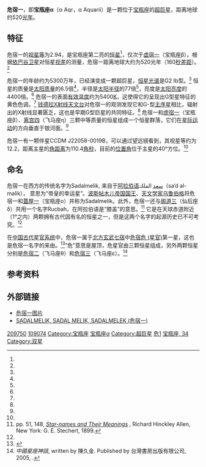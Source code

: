{{Starbox begin
 | name = 危宿一（宝瓶座α）<br> α Aquarii
}}
{{Starbox image
 | image = 
     <div style="position: relative">[[File:Aquarius_IAU.svg|250px]]
     <div style="position: absolute; left: 50.4%; top: 29.9%">[[File:Cercle_rouge_100%.svg|12px]]</div>
     </div>
 | caption = 危宿一在[[宝瓶座|宝瓶座]]的位置 
}}
{{Starbox observe
 | epoch       = [[J2000.0|J2000.0]]
 | equinox     = [[J2000.0|J2000.0]] ([[International_Celestial_Reference_System|ICRS]])
 | constell    = [[宝瓶座|宝瓶座]]
 | 星官        = [[危宿|危宿]] [[危_(星官)|危]]
 | ra          = {{RA|22|05|47.03593}}<ref name=aaa474_2_653/>
 | dec         = {{DEC|−00|19|11.4568}}<ref name=aaa474_2_653/>
 | appmag_v    = 2.942<ref name=saoc8_59/>
}}
{{Starbox character
 | class       = G2 Ib<ref name=mnras402_2_1369/>
 | u-b         = +0.699<ref name=saoc8_59/>
 | b-v         = +0.971<ref name=saoc8_59/>
 | r-i         = +0.49<ref name=bsc1 />
}}
{{Starbox astrometry
 | radial_v    = 7.5<ref name=scfs/>
 | prop_mo_ra  = +18.25<ref name=aaa474_2_653/>
 | prop_mo_dec = −9.39<ref name=aaa474_2_653/>
 | parallax    = 6.23
 | p_error     = 0.19
 | parallax_footnote = <ref name=aaa474_2_653/>
 | absmag_v    = –3.882<ref name=aaa480_1_91/>
}}
{{Starbox detail
 | rotational_velocity = {{nowrap|6.7 ± 1.5}}<ref name=apj627_1_L53/>
 | radius      = {{nowrap|77 ± 15}}<ref name=aj118_6_3032/>
 | mass        = {{nowrap|6.5 ± 0.3}}<ref name=mnras402_2_1369/>
 | luminosity  = 4400<ref name=kaler />
 | temperature = {{nowrap|5,400 ± 100}}<ref name=mnras402_2_1369/>
 | gravity     = {{nowrap|1.76 ± 0.04}}<ref name=mnras402_2_1369/>
 | age_myr     = 53<ref name=mnras402_2_1369/>
}}
{{Starbox catalog
 | names=El Melik, Rucbah, Saad el Melik, Sadalmelek, Sadalmelik, Sadlamulk, α Aqr, Alpha Aquarii, Alpha Aqr, [[Flamsteed_designation|34 Aquarii]], 34 Aqr,  [[Durchmusterung|BD]]−01 4246,  [[Fifth_Fundamental_Catalogue|FK5]] 827, [[Henry_Draper_Catalogue|HD]] 209750, [[Hipparcos_Catalogue|HIP]] 109074, [[Bright_Star_Catalogue|HR]] 8414, [[Smithsonian_Astrophysical_Observatory_Star_Catalog|SAO]] 145862.<ref name=sb0 /><ref name=bsc1 /><ref name=wds /><ref name=allen />
}}
{{Starbox reference
 | Simbad=alpha+aquarii
}}
{{Starbox end}}

'''危宿一'''，即'''宝瓶座α'''（α Aqr，α Aquarii）是一颗位于[[宝瓶座|宝瓶座]]的[[超巨星|超巨星]]，距离地球约520[[光年|光年]]。

==特征==
危宿一的[[视星等|视星等]]为2.94，是宝瓶座第二亮的[[恒星|恒星]]<ref name=saoc8_59/>，仅次于[[虚宿一|虚宿一]]（宝瓶座β）。根据[[依巴谷卫星|依巴谷卫星]]对恒星[[视差|视差]]的测量，危宿一距离地球大约为520光年（160[[秒差距|秒差距]]）。<ref name=aaa474_2_653/>

危宿一的年龄约为5300万年，已经演变成一颗超巨星，[[恒星光谱|恒星光谱]]是G2 Ib型。<ref name=mnras402_2_1369/> 恒星的质量是[[太阳质量|太阳质量]]的6.5倍<ref name=mnras402_2_1369/>，半径是[[太阳半径|太阳半径]]的77倍<ref name=aj118_6_3032/>，亮度是[[太阳亮度|太阳亮度]]的4400倍。<ref name=kaler /> 危宿一的表面[[有效温度|有效温度]]约为5400[[热力学温标|K]]，这使得它的呈现出G型星特征的黄色色调。<ref name=csiro/> [[钱德拉X射线天文台|钱德拉X射线天文台]]对危宿一的观测发现它和G-型[[主序星|主序星]]相比，辐射出的X射线显著匮乏，这也是早期G型巨星的共同特征。<ref name=apj627_1_L53/> 危宿一和[[虚宿一|虚宿一]]（宝瓶座β）、[[离宫四|离宫四]]（飞马座η）三颗中等质量的恒星组成一个恒星群落，它们在[[恒星运动学|星际运动]]的方向垂直于银河面。<ref name=apj627_1_L53/>

危宿一有一颗伴星CCDM J22058-0019B，可以通过望远镜看到，其视星等约为12.2，距离主星的[[角距离|角距离]]为110.4[[角秒|角秒]]，目前的[[位置角|位置角]]位于主星的40°方位。<ref name=wds/>

==命名==
危宿一在西方的传统名字为Sadalmelik, 来自于[[阿拉伯语|阿拉伯语]]سعد الملك（sa‘d al-malik）， 意思为“帝皇的幸运星”。[[波斯|波斯]][[帖木儿帝国|帖木儿帝国]][[国王|国王]]、[[天文学家|天文学家]][[乌鲁伯格|乌鲁伯格]]将危宿一和[[蓋屋一|蓋屋一]]（宝瓶座ο）并称为Sadalmelik。此外，危宿一还与[[阁道三|阁道三]]（仙后座δ）共用一个名字Rucbah，在阿拉伯语是“膝盖”的意思。<ref name=allen>pp. 51, 148, [http://books.google.com/books?id=5xQuAAAAIAAJ ''Star-names and Their Meanings''] {{Wayback|url=http://books.google.com/books?id=5xQuAAAAIAAJ |date=20110821232339 }}, Richard Hinckley Allen, New York: G. E. Stechert, 1899.</ref> 它是在天球赤道附近（1°之内）两颗拥有古代固有名的恒星之一，但是这两个名字的起源历史已不可考究。<ref name=kaler />

在[[星官|中国古代星官系统]]中，危宿一属于[[二十八宿|北方玄武七宿]]中[[危宿|危宿]][[危_(星官)|危 (星官)]]第一星，这也是危宿一名字的来由。<ref>{{Cite web |url=http://www.lcsd.gov.hk/CE/Museum/Space/Research/StarName/c_research_chinengstars_s.htm |title=香港太空館 - 研究資源 - 亮星中英對照表 |accessdate=2012-03-29 |archive-date=2010-08-18 |archive-url=https://web.archive.org/web/20100818141141/http://www.lcsd.gov.hk/CE/Museum/Space/Research/StarName/c_research_chinengstars_s.htm |dead-url=yes }}</ref>“危”意思是屋顶，危星官由三颗恒星组成，另外两颗恒星分别是[[危宿二|危宿二]]（飞马座θ）和[[危宿三|危宿三]]（飞马座ε）。<ref> ''中國星座神話'', written by 陳久金. Published by 台灣書房出版有限公司, 2005, {{ISBN|978-986-7332-25-7}}.</ref>

==参考资料==
{{reflist|2|refs=

<ref name=aaa474_2_653>{{citation | first=F. | last=van Leeuwen | title=Validation of the new Hipparcos reduction | journal=Astronomy and Astrophysics | volume=474 | issue=2 | pages=653–664 | bibcode=2007A&A...474..653V | doi=10.1051/0004-6361:20078357 |date=November 2007}}</ref>

<ref name=mnras402_2_1369>{{citation | display-authors=1 | last1=Lyubimkov | first1=Leonid S. | last2=Lambert | first2=David L. | last3=Rostopchin | first3=Sergey I. | last4=Rachkovskaya | first4=Tamara M. | last5=Poklad | first5=Dmitry B. | title=Accurate fundamental parameters for A-, F- and G-type Supergiants in the solar neighbourhood | journal=Monthly Notices of the Royal Astronomical Society | volume=402 | issue=2 | pages=1369–1379 | doi=10.1111/j.1365-2966.2009.15979.x | bibcode=2010MNRAS.402.1369L |date=February 2010}}</ref>

<ref name=aj118_6_3032>{{citation | display-authors=1 | last1=Nordgren | first1=Tyler E. | last2=Germain | first2=M. E. | last3=Benson | first3=J. A. | last4=Mozurkewich | first4=D. | last5=Sudol | first5=J. J. | last6=Elias | first6=N. M., II | last7=Hajian | first7=Arsen R. | last8=White | first8=N. M. | last9=Hutter | first9=D. J. | title=Stellar Angular Diameters of Late-Type Giants and Supergiants Measured with the Navy Prototype Optical Interferometer | journal=The Astronomical Journal | volume=118 | issue=6 | pages=3032-3038 | doi=10.1086/301114 | bibcode=1999AJ....118.3032N |date=December 1999}}</ref>

<ref name=scfs>{{citation | display-authors=1 | title=Sixth Catalogue of Fundamental Stars (FK6). Part I. Basic fundamental stars with direct solutions | last1=Wielen | first1=R. | last2=Schwan | first2=H. | last3=Dettbarn | first3=C. | last4=Lenhardt | first4=H. | last5=Jahreiß | first5=H. | last6=Jährling | first6=R. | publisher=Astronomisches Rechen-Institut Heidelberg | issue=35 | year=1999 | bibcode=1999VeARI..35....1W }}</ref>

<ref name=saoc8_59>{{citation | last1=Cousins | first1=A. W. J. | title=Standardization of Broadband Photometry of Equatorial Standards | journal=South African Astronomical Observatory Circulars | volume=8 | page=59 | year=1984 | bibcode=1984SAAOC...8...59C }}</ref>

<ref name=kaler>[http://www.astro.uiuc.edu/~kaler/sow/sadalmelik.html Sadalmelik] {{Wayback|url=http://www.astro.uiuc.edu/~kaler/sow/sadalmelik.html |date=20080828120811 }}, ''Stars'', Jim Kaler.  Accessed on line October 3, 2008.</ref> 

<ref name=sb0>{{SIMBAD link|alpha+aquarii|NAME SADALMELIK -- Star in double system}}, database entry, [[SIMBAD|SIMBAD]].  Accessed on line October 3, 2008.</ref>

<ref name=bsc1>[http://webviz.u-strasbg.fr/viz-bin/VizieR-5?-out.add=.&-source=V/50/catalog&recno=8414 HR 8414] {{Wayback|url=http://webviz.u-strasbg.fr/viz-bin/VizieR-5?-out.add=.&-source=V%2F50%2Fcatalog&recno=8414 |date=20181215122506 }}, database entry, The Bright Star Catalogue,  5th Revised Ed. (Preliminary Version), D. Hoffleit and W. H. Warren, Jr., [[Centre_de_Données_astronomiques_de_Strasbourg|CDS]] ID [http://vizier.u-strasbg.fr/viz-bin/Cat?V/50 V/50] {{Wayback|url=http://vizier.u-strasbg.fr/viz-bin/Cat?V%2F50 |date=20160303214452 }}.  Accessed on line October 3, 2008.</ref>

<ref name=wds>Entry 22058-0019, [http://ad.usno.navy.mil/wds/Webtextfiles/wdsnewframe4.html The Washington Double Star Catalog] {{Wayback|url=http://ad.usno.navy.mil/wds/Webtextfiles/wdsnewframe4.html |date=20090131051103 }}, [[United_States_Naval_Observatory|United States Naval Observatory]].  Accessed on line November 18, 2008.</ref>

<ref name=csiro>{{citation | title=The Colour of Stars | date=December 21, 2004 | work=Australia Telescope, Outreach and Education | publisher=Commonwealth Scientific and Industrial Research Organisation | url=http://outreach.atnf.csiro.au/education/senior/astrophysics/photometry_colour.html | accessdate=2012-01-16 | archive-url=https://www.webcitation.org/6630AbtJZ?url=http://outreach.atnf.csiro.au/education/senior/astrophysics/photometry_colour.html | archive-date=2012-03-10 | dead-url=yes }}</ref>

<ref name=aaa480_1_91>{{cite journal | display-authors=1 | last1=Soubiran | first1=C. | last2=Bienaymé | first2=O. | last3=Mishenina | first3=T. V. | last4=Kovtyukh | first4=V. V. | title=Vertical distribution of Galactic disk stars. IV. AMR and AVR from clump giants | journal=Astronomy and Astrophysics | year=2008 | volume=480 | issue=1 | pages=91–101 | bibcode=2008A&A...480...91S | doi=10.1051/0004-6361:20078788 }}</ref>

<ref name=apj627_1_L53>{{citation | last1=Ayres | first1=Thomas R. | last2=Brown | first2=Alexander | last3=Harper | first3=Graham M. | title=Chandra Observations of Coronal Emission from the Early G Supergiants α and β Aquarii | journal=The Astrophysical Journal | volume=627 | issue=1 | pages=L53–L56 | doi=10.1086/431977 | bibcode=2005ApJ...627L..53A |date=July 2005}}</ref>

}}

==外部链接==
* [http://aladin.u-strasbg.fr/AladinPreview?-c=NAME+SADALMELIK&ident=NAME+SADALMELIK&submit=Aladin+previewer 危宿一图片]
* [https://web.archive.org/web/20120322232502/http://onlinestargift.com/?starid=108 SADALMELIK, SADAL MELIK, SADALMELEK (危宿一)]

{{宝瓶座恒星}}
{{星官|危宿|3|14}}
[[Category:HD和HDE天體|209750]]
[[Category:HIP天體|109074]]
[[Category:宝瓶座|Category:宝瓶座]]
[[Category:拜耳天體|宝瓶座α]]
[[Category:超巨星|Category:超巨星]]
[[Category:危_(星官)|危1]]
[[Category:佛氏天體|宝瓶座, 34]]
[[Category:双星|Category:双星]]